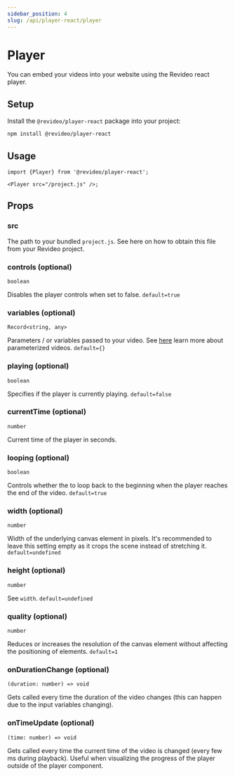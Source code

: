 ```yaml
---
sidebar_position: 4
slug: /api/player-react/player
---
```


# Player

You can embed your videos into your website using the Revideo react player.

## Setup

Install the `@revideo/player-react` package into your project:

```bash
npm install @revideo/player-react
```

## Usage

```tsx
import {Player} from '@revideo/player-react';

<Player src="/project.js" />;
```

## Props

### src

The path to your bundled `project.js`. See here on how to obtain this file from
your Revideo project.

### controls (optional)

`boolean`

Disables the player controls when set to false. `default=true`

### variables (optional)

`Record<string, any>`

Parameters / or variables passed to your video. See [here](/parameterized-video)
learn more about parameterized videos. `default={}`

### playing (optional)

`boolean`

Specifies if the player is currently playing. `default=false`

### currentTime (optional)

`number`

Current time of the player in seconds.

### looping (optional)

`boolean`

Controls whether the to loop back to the beginning when the player reaches the
end of the video. `default=true`

### width (optional)

`number`

Width of the underlying canvas element in pixels. It's recommended to leave this
setting empty as it crops the scene instead of stretching it.
`default=undefined`

### height (optional)

`number`

See `width`. `default=undefined`

### quality (optional)

`number`

Reduces or increases the resolution of the canvas element without affecting the
positioning of elements. `default=1`

### onDurationChange (optional)

`(duration: number) => void`

Gets called every time the duration of the video changes (this can happen due to
the input variables changing).

### onTimeUpdate (optional)

`(time: number) => void`

Gets called every time the current time of the video is changed (every few ms
during playback). Useful when visualizing the progress of the player outside of
the player component.
